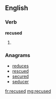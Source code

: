==English==

===Verb===
'''recused'''

# {{past of|[[recuse]]}}

===Anagrams===
* [[reduces#English|reduces]]
* [[rescued#English|rescued]]
* [[secured#English|secured]]
* [[seducer#English|seducer]]

[[fr:recused]]
[[mg:recused]]